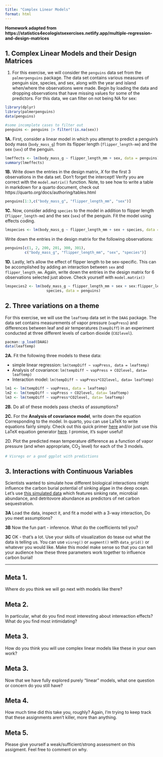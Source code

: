 ```yaml
---
title: "Complex Linear Models"
format: html
---
```

**Homework adapted from https://statistics4ecologistsexercises.netlify.app/multiple-regression-and-design-matrices**

## 1. Complex Linear Models and their Design Matrices

1. For this exercise, we will consider the `penguins` data set from the `palmerpenguins` package. The data set contains various measures of penguin size, species, and sex, along with the year and island when/where the observations were made.  Begin by loading the data and dropping observations that have missing values for some of the predictors. For this data, we can filter on not being NA for sex:

```r
library(dplyr)
library(palmerpenguins)
data(penguins)

#some incomplete cases to filter out
penguins <- penguins |> filter(!is.na(sex))
```


**1A.** First, consider a linear model in which you attempt to predict a penguin's body mass (`body_mass_g`) from its flipper length (`flipper_length-mm`) and the sex (`sex`) of the penguin.  

```r
lmeffects <- lm(body_mass_g ~ flipper_length_mm + sex, data = penguins)
summary(lmeffects)
```


**1B.** Write down the entries in the design matrix, $X$ for the first 3 observations in the data set. Don't forget the intercept! Verify you are correct with the `model.matrix()` function.  Note, to see how to write a table in markdown for a quarto document, check out https://quarto.org/docs/authoring/tables.html

```r
penguins[1:3,c("body_mass_g", "flipper_length_mm", "sex")]
```
<!-- Lets look at the first 3 observations:



The design matrix for the first 3 observations is:


$$\begin{bmatrix} 1 & 181 & 1 \\
1 & 186 & 0 \\
1 & 195 & 0\end{bmatrix}$$


Let's verify  using the `model.matrix` function. 
```r
model.matrix(lmeffects)[1:3,]
```

-->


**1C.** Now, consider adding `species` to the model in addition to flipper length (`flipper_length-mm`) and the sex (`sex`) of the penguin. Fit the model using effects coding. 

```r
lmspecies <- lm(body_mass_g ~ flipper_length_mm + sex + species, data = penguins)
```

Write down the entries in the design matrix for the following observations:

```r
penguins[c(1, 2, 200, 201, 300, 301),
         c("body_mass_g", "flipper_length_mm", "sex", "species")]
```

<!-- The design matrix for the first 6 observations is:

$$\begin{bmatrix} 1 & 181 & 1 & 0 & 0 \\
1 & 186 & 0 & 0 & 0 \\
1 & 217 & 0 & 0 & 1 \\
1 & 220 & 1 & 0 & 1 \\
1 & 195 & 1 & 1 & 0 \\
1 & 199 & 0 & 1 & 0 \end{bmatrix}$$



Again, we can use the `model.matrix` function to verify this:



```r
model.matrix(lmspecies)[c(1, 2, 200, 201, 300, 301),] 
```

-->

**1D.** Lastly, let's allow the effect of flipper length to be sex-specific.  This can be accomplished by adding an interaction between `sex` and `flipper_length_mm`.  Again, write down the entries in the design matrix for 6 observations selected just above. Check yourself with `model.matrix()`

```r
lmspecies2 <- lm(body_mass_g ~ flipper_length_mm + sex + sex:flipper_length_mm + 
                   species, data = penguins)
```

<!-- 
The design matrix for the first 6 observations is:

$$\begin{bmatrix} 1 & 181 & 1 & 0 & 0 & 181\\
1 & 186 & 0 & 0 & 0 & 0\\
1 & 217 & 0 & 0 & 1 & 0\\
1 & 220 & 1 & 0 & 1 & 220\\
1 & 195 & 1 & 1 & 0 & 195\\
1 & 199 & 0 & 1 & 0 & 0 \end{bmatrix}$$

-->

## 2. Three variations on a theme

For this exercise, we will use the `leaftemp` data set in the `DAAG` package.  The data set contains measurements of vapor pressure (`vapPress`) and differences between leaf and air temperatures (`tempDiff`) in an experiment conducted at three different levels of carbon dioxide (`CO2level`). 

```r
pacman::p_load(DAAG)
data(leaftemp)
```


**2A.** Fit the following three models to these data:

- simple linear regression: `lm(tempDiff ~ vapPress, data = leaftemp)` 
- Analysis of covariance:  `lm(tempDiff ~ vapPress + CO2level, data= leaftemp)`
- Interaction model:  `lm(tempDiff ~ vapPress*CO2level, data= leaftemp)`

```r
lm1 <- lm(tempDiff ~ vapPress, data = leaftemp)
lm2 <- lm(tempDiff ~ vapPress + CO2level, data= leaftemp)
lm3 <- lm(tempDiff ~ vapPress*CO2level, data= leaftemp)
```

**2B.** Do all of these models pass checks of assumptions?

**2C.** For the **Analysis of covariance model**, write down the equation Corresponding to the model. In quarto, you can use LaTeX to write equations fairly simply. Check out this quick primer [here](https://rmd4sci.njtierney.com/math) and/or just use this LaTeX equation generator [here](https://latexeditor.lagrida.com/). I promise, it's super useful!

<!--

The ANCOVA model is given by:

$$tempdiff_i = \beta_0 + \beta_1vapPress_i + \beta_2 I(C02level == medium)_i + \beta_3I(C02level == high)_i + \epsilon_i\\
\epsilon_i \sim N(0, \sigma^2)$$

-->

2D. Plot the predicted mean temperature difference as a function of vapor pressure (and when appropriate, CO$_2$ level) for each of the 3 models.

```r
# Visregs or a good ggplot with predictions
```



## 3. Interactions with Continuous Variables

Scientists wanted to simulate how different biological interactions might influence the carbon burial potential of sinking algae in the deep ocean. Let's use [this simulated data](data/c_burial_sims.csv) which features sinking rate, microbial abundance, and detritovore abundance as predictors of net carbon sequestration.

**3A** Load the data, inspect it, and fit a model with a 3-way interaction, Do you meet assumptions?

**3B** Now the fun part - inference. What do the coefficients tell you?

**3C** OK - that's a lot. Use your skills of visualization do tease out what the data is telling us. You can use `visreg()` or `augment()` with `data_grid()` or whatever you would like. Make this model make sense so that you can tell your audience how these three parameters work together to influence carbon burial!


----

## Meta 1. 
Where do you think we will go next with models like there?

## Meta 2. 
In particular, what do you find most interesting about intereaction effects? What do you find most intimidating?

## Meta 3. 
How do you think you will use complex linear models like these in your own work?

## Meta 3.
Now that we have fully explored purely "linear" models, what one question or concern do you still have?

## Meta 4. 
How much time did this take you, roughly? Again, I'm trying to keep track that these assignments aren't killer, more than anything.  

## Meta 5. 
Please give yourself a weak/sufficient/strong assessment on this assigment. Feel free to comment on why.

